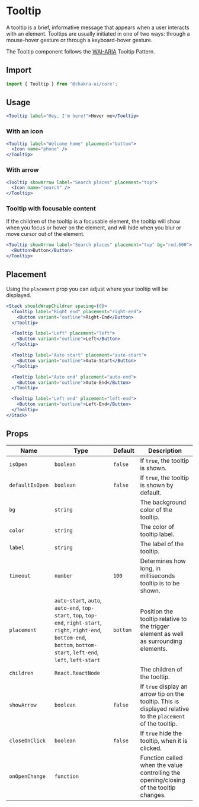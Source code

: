 # Tooltip

A tooltip is a brief, informative message that appears when a user interacts
with an element. Tooltips are usually initiated in one of two ways: through a
mouse-hover gesture or through a keyboard-hover gesture.

The Tooltip component follows the
[WAI-ARIA](https://www.w3.org/TR/wai-aria-practices/#tooltip) Tooltip Pattern.

## Import

```js
import { Tooltip } from "@chakra-ui/core";
```

## Usage

```jsx
<Tooltip label="Hey, I'm here!">Hover me</Tooltip>
```

### With an icon

```jsx
<Tooltip label="Welcome home" placement="bottom">
  <Icon name="phone" />
</Tooltip>
```

### With arrow

```jsx
<Tooltip showArrow label="Search places" placement="top">
  <Icon name="search" />
</Tooltip>
```

### Tooltip with focusable content

If the children of the tooltip is a focusable element, the tooltip will show
when you focus or hover on the element, and will hide when you blur or move
cursor out of the element.

```jsx
<Tooltip showArrow label="Search places" placement="top" bg="red.600">
  <Button>Button</Button>
</Tooltip>
```

## Placement

Using the `placement` prop you can adjust where your tooltip will be displayed.

```jsx
<Stack shouldWrapChildren spacing={6}>
  <Tooltip label="Right end" placement="right-end">
    <Button variant="outline">Right-End</Button>
  </Tooltip>

  <Tooltip label="Left" placement="left">
    <Button variant="outline">Left</Button>
  </Tooltip>

  <Tooltip label="Auto start" placement="auto-start">
    <Button variant="outline">Auto-Start</Button>
  </Tooltip>

  <Tooltip label="Auto end" placement="auto-end">
    <Button variant="outline">Auto-End</Button>
  </Tooltip>

  <Tooltip label="Left end" placement="left-end">
    <Button variant="outline">Left-End</Button>
  </Tooltip>
</Stack>
```

## Props

| Name            | Type                                                                                                                                                                           | Default  | Description                                                                                                  |
| --------------- | ------------------------------------------------------------------------------------------------------------------------------------------------------------------------------ | -------- | ------------------------------------------------------------------------------------------------------------ |
| `isOpen`        | `boolean`                                                                                                                                                                      | `false`  | If `true`, the tooltip is shown.                                                                             |
| `defaultIsOpen` | `boolean`                                                                                                                                                                      | `false`  | If `true`, the tooltip is shown by default.                                                                  |
| `bg`            | `string`                                                                                                                                                                       |          | The background color of the tooltip.                                                                         |
| `color`         | `string`                                                                                                                                                                       |          | The color of tooltip label.                                                                                  |
| `label`         | `string`                                                                                                                                                                       |          | The label of the tooltip.                                                                                    |
| `timeout`       | `number`                                                                                                                                                                       | `100`    | Determines how long, in milliseconds tooltip is to be shown.                                                 |
| `placement`     | `auto-start`, `auto`, `auto-end`, `top-start`, `top`, `top-end`, `right-start`, `right`, `right-end`, `bottom-end`, `bottom`, `bottom-start`, `left-end`, `left`, `left-start` | `bottom` | Position the tooltip relative to the trigger element as well as surrounding elements.                        |
| `children`      | `React.ReactNode`                                                                                                                                                              |          | The children of the tooltip.                                                                                 |
| `showArrow`     | `boolean`                                                                                                                                                                      | `false`  | If `true` display an arrow tip on the tooltip. This is displayed relative to the `placement` of the tooltip. |
| `closeOnClick`  | `boolean`                                                                                                                                                                      | `false`  | If `true` hide the tooltip, when it is clicked.                                                              |
| `onOpenChange`  | `function`                                                                                                                                                                     |          | Function called when the value controlling the opening/closing of the tooltip changes.                       |
